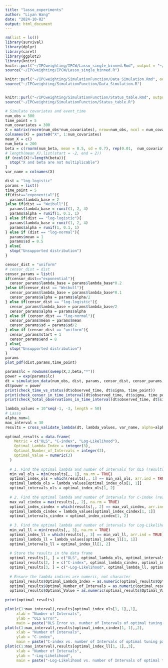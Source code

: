 ```yaml
---
title: "lasso_experiments"
author: "Liyan Wang"
date: "2024-10-02"
output: html_document
---
```


```r
rm(list = ls())
library(survival)
library(dplyr)
library(caret)
library(ggplot2)
library(knitr)
knitr::purl("~/IPCweighting/IPCW/Lasso_single_binned.Rmd", output = "~/IPCweighting/IPCW/Lasso_single_binned.R")
source("~/IPCweighting/IPCW/Lasso_single_binned.R")

knitr::purl("~/IPCweighting/SimulationFunction/Data_Simulation.Rmd", output = "~/IPCweighting/SimulationFunction/Data_Simulation.R")
source("~/IPCweighting/SimulationFunction/Data_Simulation.R")


knitr::purl("~/IPCweighting/SimulationFunction/Status_table.Rmd", output = "~/IPCweighting/SimulationFunction/Status_table.R")
source("~/IPCweighting/SimulationFunction/Status_table.R")
```

```r
# Simulate covariates and event_time
num_obs = 500
time_point = 5
num_covariates = 300
X = matrix(rnorm(num_obs*num_covariates), nrow=num_obs, ncol = num_covariates)
colnames(X) = paste0("X", 1:num_covariates)
mean_X = c()
num_beta = 200
beta = c(rnorm(num_beta, mean = 0.5, sd = 0.7), rep(0.01,  num_covariates-num_beta)) 
# length(mean_X),list(start = -2, end = 2))
if (ncol(X)!=length(beta)){
  stop("X and beta are not multiplicable")
}
var_name = colnames(X)
```

```r
dist = "log-logistic"
params = list()
time_point = 5
if(dist=="exponential"){
  params$lambda_base = 2
}else if(dist == "Weibull"){
  params$lambda_base = runif(1, 2, 4)
  params$alpha = runif(1, 0.1, 1)
} else if(dist == "log-logistic"){
  params$lambda_base = runif(1, 2, 4)
  params$alpha = runif(1, 0.1, 1)
} else if (dist == "log-normal"){
  params$mean = 1
  params$sd = 0.5
} else{
  stop("Unsupported distribution")
}

censor_dist = "uniform"
# censor_dist = dist
censor_params = list()
if(censor_dist=="exponential"){
  censor_params$lambda_base = params$lambda_base*0.2
}else if(censor_dist == "Weibull"){
  censor_params$lambda_base = params$lambda_base*0.1
  censor_params$alpha = params$alpha/2
} else if(censor_dist == "log-logistic"){
  censor_params$lambda_base = params$lambda_base/2
  censor_params$alpha = params$alpha
} else if (censor_dist == "log-normal"){
  censor_params$mean = params$mean
  censor_params$sd = params$sd/2
} else if (censor_dist == "uniform"){
  censor_params$start = 1
  censor_params$end = 8
} else{
  stop("Unsupported distribution")
}
params
plot_pdf(dist,params,time_point)
```

```r
params$lc = rowSums(sweep(X,2,beta,"*"))
power = exp(params$lc)
dt = simulation_data(num_obs, dist, params, censor_dist, censor_params, time_point, X)
dt$power = power
print(check_time_vs_status(dt$observed_time, dt$sigma, time_point))
print(check_censor_in_time_interval(dt$observed_time, dt$sigma, time_point))
print(check_total_observations_in_time_interval(dt$observed_time, dt$sigma, time_point))
```

```r
lambda_values = 10^seq(-1, -3, length = 50)
# Lasso
alpha_num=1
max_interval = 30
results = cross_validate_lambda(dt, lambda_values, var_name, alpha=alpha_num, time_point, max_intervals = max_interval)
  
optimal_results = data.frame(
    Metric = c("OLS", "C-index", "Log-Likelihood"),
    Optimal_Lambda_Index = integer(3),
    Optimal_Number_of_Intervals = integer(3),
    Optimal_Value = numeric(3)
  )
  
  # 1. Find the optimal lambda and number of intervals for OLS (results[,, 1])
  min_val_ols = min(results[,, 1], na.rm = TRUE)
  optimal_index_ols = which(results[,, 1] == min_val_ols, arr.ind = TRUE)
  optimal_lambda_ols = lambda_values[optimal_index_ols[1, 1]]
  optimal_intervals_ols = optimal_index_ols[1, 2]
  
  # 2. Find the optimal lambda and number of intervals for C-index (results[,, 2])
  max_val_cindex = max(results[,, 2], na.rm = TRUE)
  optimal_index_cindex = which(results[,, 2] == max_val_cindex, arr.ind = TRUE)
  optimal_lambda_cindex = lambda_values[optimal_index_cindex[1, 1]]
  optimal_intervals_cindex = optimal_index_cindex[1, 2]
  
  # 3. Find the optimal lambda and number of intervals for Log-Likelihood (results[,, 3])
  min_val_ll = min(results[,, 3], na.rm = TRUE)
  optimal_index_ll = which(results[,, 3] == min_val_ll, arr.ind = TRUE)
  optimal_lambda_ll = lambda_values[optimal_index_ll[1, 1]]
  optimal_intervals_ll = optimal_index_ll[1, 2]
  
  # Store the results in the data frame
  optimal_results[1, ] = c("OLS", optimal_lambda_ols, optimal_intervals_ols, min_val_ols)
  optimal_results[2, ] = c("C-index", optimal_lambda_cindex, optimal_intervals_cindex, max_val_cindex)
  optimal_results[3, ] = c("-Log-Likelihood", optimal_lambda_ll, optimal_intervals_ll, min_val_ll)
  
  # Ensure the lambda indices are numeric, not character
  optimal_results$Optimal_Lambda_Index = as.numeric(optimal_results$Optimal_Lambda_Index)
  optimal_results$Optimal_Number_of_Intervals = as.numeric(optimal_results$Optimal_Number_of_Intervals)
  optimal_results$Optimal_Value = as.numeric(optimal_results$Optimal_Value)
  
print(optimal_results)

plot(c(1:max_interval),results[optimal_index_ols[1, 1],,1],
     xlab = "Number of Intervals",
     ylab = "OLS Error",
     main = paste("OLS Error vs. number of Intervals of optimal tuning parameter: ",round(optimal_lambda_ols,4)))
plot(c(1:max_interval),results[optimal_index_cindex[1, 1],,2],
     xlab = "Number of Intervals",
     ylab = "C-index",
     main = paste("C-index vs. number of Intervals of optimal tuning parameter: ",round(optimal_lambda_cindex,4)))
plot(c(1:max_interval),results[optimal_index_ll[1, 1],,3],
     xlab = "Number of Intervals",
     ylab = "-Log-Likelihood",
     main = paste("-Log-Likelihood vs. number of Intervals of optimal tuning parameter: ",round(optimal_lambda_ll,4)))

```

```r

```

